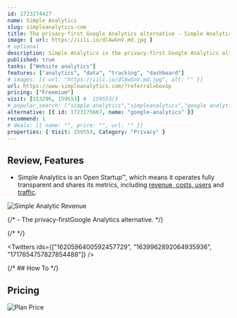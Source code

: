 ```yaml
---
id: 1723274427
name: Simple Analytics
slug: simpleanalytics-com
title: The privacy-first Google Analytics alternative - Simple Analytics
image: { url: https://iili.io/dlAwGnV.md.jpg }
# optional
description: Simple Analytics is the privacy-first Google Analytics alternative that is 100% GDPR compliant. Give us a try!
published: true
tasks: ["Website analytics"]
features: ["analytics", "data", "tracking", "dashboard"]
# images: [{ url: "https://iili.io/dlAwGnV.md.jpg", alt: "" }]
url: https://www.simpleanalytics.com/?referral=bovop
pricing: ["Freemium"]
visit: [153296, 159553] #  159553/3
# popular_search: ["simple analytics","simpleanalytics","google analytics alternative","google property verwijdeen","google analytics impressions on images"]
alternative: [{ id: 1723175667, name: "google-analytics" }]
recommend: 1
# deals: [{ name: "", price: "", url: "" }]
properties: { Visit: 159553, Category: "Privacy" }
---
```


## Review, Features

- Simple Analytics is an Open Startup™, which means it operates fully transparent and shares its metrics, including [revenue, costs, users](https://dashboard.simpleanalytics.com/open) and [traffic](https://simpleanalytics.com/simpleanalytics.com).

<Img
  src="https://p140.p3.n0.cdn.zight.com/items/nOu2zLNo/ac0eea8b-0cbc-496b-b9f6-4067e388f0a4.jpg"
  alt="Simple Analytic Revenue"
/>

{/* - The privacy-firstGoogle Analytics alternative. */}

{/* <DetailYoutube videoId="" startTime={0} /> */}

<Twitters
  ids={["1620596400592457729", "1639962892064935936", "1717654757827854488"]}
/>

{/* ## How To */}

## Pricing

<Img
  src="https://p140.p3.n0.cdn.zight.com/items/E0uO5jGq/b0f728b2-cae3-4229-9a76-28103f237839.jpg"
  alt="Plan Price"
/>
